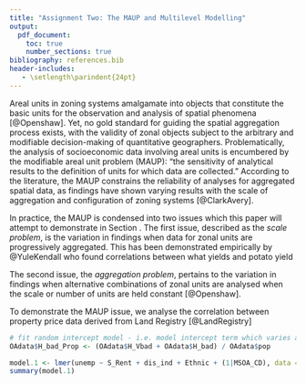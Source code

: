 ```yaml
---
title: "Assignment Two: The MAUP and Multilevel Modelling"
output:
  pdf_document:
    toc: true
    number_sections: true
bibliography: references.bib
header-includes:
   - \setlength\parindent{24pt}
---
```


\section{Demonstrating the MAUP}

\subsection{Background}

<!-- introduce problem -->

Areal units in zoning systems amalgamate into objects that constitute the basic units for the observation and analysis of spatial phenomena [@Openshaw]. Yet, no gold standard for guiding the spatial aggregation process exists, with the validity of zonal objects subject to the arbitrary and modifiable decision-making of quantitative geographers. Problematically, the analysis of socioeconomic data involving areal units is encumbered by the modifiable areal unit problem (MAUP): "the sensitivity of analytical results to the definition of units for which data are collected." According to the literature, the MAUP constrains the reliability of analyses for aggregated spatial data, as findings have shown varying results with the scale of aggregation and configuration of zoning systems [@ClarkAvery].

<!-- zoning problem + examples -->

In practice, the MAUP is condensed into two issues which this paper will attempt to demonstrate in Section \ref{maup}. The first issue, described as the *scale problem*, is the variation in findings when data for zonal units are progressively aggregated. This has been demonstrated empirically by @YuleKendall who found correlations between what yields and potato yield 

<!-- aggregation problem + examples -->

The second issue, the *aggregation problem*, pertains to the variation in findings when alternative combinations of zonal units are analysed when the scale or number of units are held constant [@Openshaw]. 

<!-- ecological fallacy problem (tie back to two issues of MAUP)-->


\subsection{Data}

To demonstrate the MAUP issue, we analyse the correlation between property price data derived from Land Registry [@LandRegistry]

```r
# fit random intercept model - i.e. model intercept term which varies across MSOAs
OAdata$H_bad_Prop <- (OAdata$H_Vbad + OAdata$H_bad) / OAdata$pop

model.1 <- lmer(unemp ~ S_Rent + dis_ind + Ethnic + (1|MSOA_CD), data = OAdata)
summary(model.1)
```

\section{MAUP Analysis}
\label{maup}


\section{Multilevel Modelling}

\subsection{Interpretation}

\section{Bibliography}